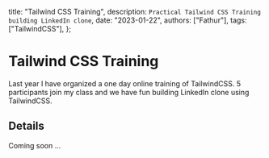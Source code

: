   title: "Tailwind CSS Training",
  description: `Practical Tailwind CSS Training building LinkedIn clone`,
  date: "2023-01-22",
  authors: ["Fathur"],
  tags: ["TailwindCSS"],
};

# Tailwind CSS Training

Last year I have organized a one day online training of TailwindCSS. 5 participants join my class and we have fun building LinkedIn clone using TailwindCSS.

## Details

Coming soon ...
